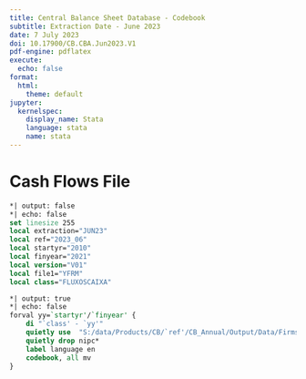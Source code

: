 ```yaml
---
title: Central Balance Sheet Database - Codebook
subtitle: Extraction Date - June 2023
date: 7 July 2023
doi: 10.17900/CB.CBA.Jun2023.V1
pdf-engine: pdflatex
execute:
  echo: false
format:
  html:
    theme: default
jupyter:
  kernelspec:
    display_name: Stata
    language: stata
    name: stata
---
```


# Cash Flows File

```stata
*| output: false
*| echo: false
set linesize 255
local extraction="JUN23"
local ref="2023_06"
local startyr="2010"
local finyear="2021"
local version="V01"
local file1="YFRM"
local class="FLUXOSCAIXA"
```

```stata
*| output: true
*| echo: false
forval yy=`startyr'/`finyear' {
    di "`class' - `yy'"
    quietly use  "S:/data/Products/CB/`ref'/CB_Annual/Output/Data/Firms/`yy'/CB_I_`file1'_`yy'_`extraction'_`class'_`version'.dta", clear
    quietly drop nipc*
    label language en
    codebook, all mv
}
```

